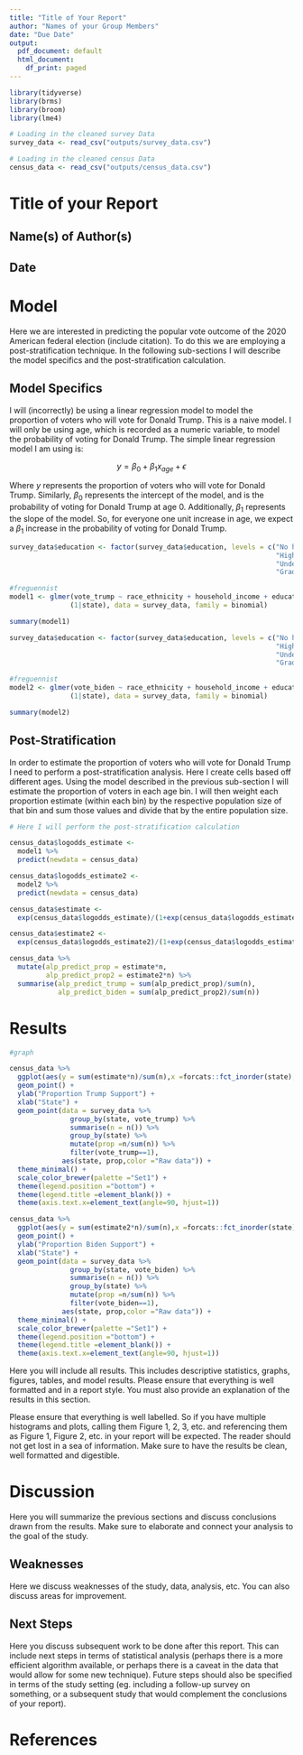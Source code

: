 ---
title: "Title of Your Report"
author: "Names of your Group Members"
date: "Due Date"
output:
  pdf_document: default
  html_document:
    df_print: paged
---

```{r, echo=FALSE, message=FALSE, warning=FALSE}
library(tidyverse)
library(brms)
library(broom)
library(lme4)

# Loading in the cleaned survey Data
survey_data <- read_csv("outputs/survey_data.csv")

# Loading in the cleaned census Data
census_data <- read_csv("outputs/census_data.csv")

```

# Title of your Report

## Name(s) of Author(s) 
## Date


# Model

Here we are interested in predicting the popular vote outcome of the 2020 American federal election (include citation). To do this we are employing a post-stratification technique. In the following sub-sections I will describe the model specifics and the post-stratification calculation.


## Model Specifics
I will (incorrectly) be using a linear regression model to model the proportion of voters who will vote for Donald Trump. This is a naive model. I will only be using age, which is recorded as a numeric variable, to model the probability of voting for Donald Trump. The simple linear regression model I am using is:

$$ y = \beta_0+\beta_1  x_{age} + \epsilon$$

Where $y$ represents the proportion of voters who will vote for Donald Trump. Similarly, $\beta_0$ represents the intercept of the model, and is the probability of voting for Donald Trump at age 0. Additionally, $\beta_1$ represents the slope of the model. So, for everyone one unit increase in age, we expect a $\beta_1$ increase in the probability of voting for Donald Trump.



```{r, echo=FALSE, message=FALSE, warning=FALSE}

survey_data$education <- factor(survey_data$education, levels = c("No highschool diploma",
                                                                  "Highschool diploma",
                                                                  "Undergraduate degree",
                                                                  "Graduate degree or more"))

#freguennist 
model1 <- glmer(vote_trump ~ race_ethnicity + household_income + education +
               (1|state), data = survey_data, family = binomial)

summary(model1)

```
```{r, echo=FALSE, message=FALSE, warning=FALSE}

survey_data$education <- factor(survey_data$education, levels = c("No highschool diploma",
                                                                  "Highschool diploma",
                                                                  "Undergraduate degree",
                                                                  "Graduate degree or more"))

#freguennist 
model2 <- glmer(vote_biden ~ race_ethnicity + household_income + education +
               (1|state), data = survey_data, family = binomial)

summary(model2)

```

## Post-Stratification 

In order to estimate the proportion of voters who will vote for Donald Trump I need to perform a post-stratification analysis. Here I create cells based off different ages. Using the model described in the previous sub-section I will estimate the proportion of voters in each age bin. I will then weight each proportion estimate (within each bin) by the respective population size of that bin and sum those values and divide that by the entire population size. 

```{r, echo=FALSE, message=FALSE, warning=FALSE}

# Here I will perform the post-stratification calculation

census_data$logodds_estimate <-
  model1 %>%
  predict(newdata = census_data)

census_data$logodds_estimate2 <-
  model2 %>%
  predict(newdata = census_data)

census_data$estimate <-
  exp(census_data$logodds_estimate)/(1+exp(census_data$logodds_estimate))

census_data$estimate2 <-
  exp(census_data$logodds_estimate2)/(1+exp(census_data$logodds_estimate2))

census_data %>%
  mutate(alp_predict_prop = estimate*n,
         alp_predict_prop2 = estimate2*n) %>%
  summarise(alp_predict_trump = sum(alp_predict_prop)/sum(n),
            alp_predict_biden = sum(alp_predict_prop2)/sum(n))


```


# Results
```{r, echo=FALSE, message=FALSE, warning=FALSE}

#graph

census_data %>%
  ggplot(aes(y = sum(estimate*n)/sum(n),x =forcats::fct_inorder(state),color ="MRP estimate")) +
  geom_point() +
  ylab("Proportion Trump Support") +
  xlab("State") +
  geom_point(data = survey_data %>%
               group_by(state, vote_trump) %>%
               summarise(n = n()) %>% 
               group_by(state) %>% 
               mutate(prop =n/sum(n)) %>%
               filter(vote_trump==1),
             aes(state, prop,color ="Raw data")) +
  theme_minimal() +
  scale_color_brewer(palette ="Set1") +
  theme(legend.position ="bottom") +
  theme(legend.title =element_blank()) +
  theme(axis.text.x=element_text(angle=90, hjust=1))

census_data %>%
  ggplot(aes(y = sum(estimate2*n)/sum(n),x =forcats::fct_inorder(state),color ="MRP estimate")) +
  geom_point() +
  ylab("Proportion Biden Support") +
  xlab("State") +
  geom_point(data = survey_data %>%
               group_by(state, vote_biden) %>%
               summarise(n = n()) %>% 
               group_by(state) %>% 
               mutate(prop =n/sum(n)) %>%
               filter(vote_biden==1),
             aes(state, prop,color ="Raw data")) +
  theme_minimal() +
  scale_color_brewer(palette ="Set1") +
  theme(legend.position ="bottom") +
  theme(legend.title =element_blank()) +
  theme(axis.text.x=element_text(angle=90, hjust=1))

```

Here you will include all results. This includes descriptive statistics, graphs, figures, tables, and model results. Please ensure that everything is well formatted and in a report style. You must also provide an explanation of the results in this section. 

Please ensure that everything is well labelled. So if you have multiple histograms and plots, calling them Figure 1, 2, 3, etc. and referencing them as Figure 1, Figure 2, etc. in your report will be expected. The reader should not get lost in a sea of information. Make sure to have the results be clean, well formatted and digestible.

# Discussion

Here you will summarize the previous sections and discuss conclusions drawn from the results. Make sure to elaborate and connect your analysis to the goal of the study.

## Weaknesses

Here we discuss weaknesses of the study, data, analysis, etc. You can also discuss areas for improvement.

## Next Steps

Here you discuss subsequent work to be done after this report. This can include next steps in terms of statistical analysis (perhaps there is a more efficient algorithm available, or perhaps there is a caveat in the data that would allow for some new technique). Future steps should also be specified in terms of the study setting (eg. including a follow-up survey on something, or a subsequent study that would complement the conclusions of your report).


# References



